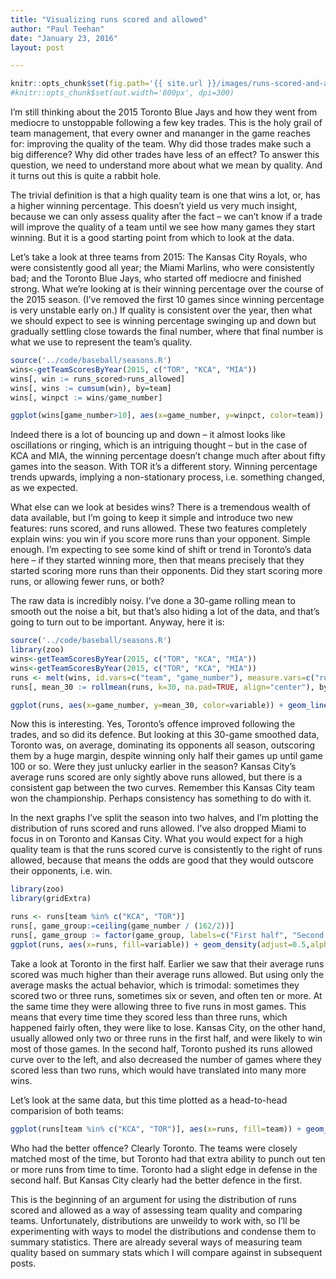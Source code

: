 ```yaml
---
title: "Visualizing runs scored and allowed"
author: "Paul Teehan"
date: "January 23, 2016"
layout: post

---
```


```r
knitr::opts_chunk$set(fig.path='{{ site.url }}/images/runs-scored-and-allowed-')
#knitr::opts_chunk$set(out.width='800px', dpi=300)
```


I'm still thinking about the 2015 Toronto Blue Jays and how they went from mediocre to unstoppable following a few key trades.  This is the holy grail of team management, that every owner and mananger in the game reaches for: improving the quality of the team.  Why did those trades make such a big difference?  Why did other trades have less of an effect?  To answer this question, we need to understand more about what we mean by quality.  And it turns out this is quite a rabbit hole. 

The trivial definition is that a high quality team is one that wins a lot, or, has a higher winning percentage.  This doesn't yield us very much insight, because we can only assess quality after the fact -- we can't know if a trade will improve the quality of a team until we see how many games they start winning.  But it is a good starting point from which to look at the data.  

Let's take a look at three teams from 2015: The Kansas City Royals, who were consistently good all year; the Miami Marlins, who were consistently bad; and the Toronto Blue Jays, who started off mediocre and finished strong.  What we're looking at is their winning percentage over the course of the 2015 season.  (I've removed the first 10 games since winning percentage is very unstable early on.)  If quality is consistent over the year, then what we should expect to see is winning percentage swinging up and down but gradually settling close towards the final number, where that final number is what we use to represent the team's quality. 

```r
source('../code/baseball/seasons.R')
wins<-getTeamScoresByYear(2015, c("TOR", "KCA", "MIA"))
wins[, win := runs_scored>runs_allowed]
wins[, wins := cumsum(win), by=team]
wins[, winpct := wins/game_number]

ggplot(wins[game_number>10], aes(x=game_number, y=winpct, color=team)) + geom_point() + geom_smooth(color="blue") + theme_bw() + facet_wrap(~team)
````

Indeed there is a lot of bouncing up and down -- it almost looks like oscillations or ringing, which is an intriguing thought -- but in the case of KCA and MIA, the winning percentage doesn't change much after about fifty games into the season.  With TOR it's a different story.  Winning percentage trends upwards, implying a non-stationary process, i.e. something changed, as we expected.

What else can we look at besides wins?  There is a tremendous wealth of data available, but I'm going to keep it simple and introduce two new features: runs scored, and runs allowed.  These two features completely explain wins: you win if you score more runs than your opponent.  Simple enough.  I'm expecting to see some kind of shift or trend in Toronto's data here -- if they started winning more, then that means precisely that they started scoring more runs than their opponents.  Did they start scoring more runs, or allowing fewer runs, or both?  

The raw data is incredibly noisy.  I've done a 30-game rolling mean to smooth out the noise a bit, but that's also hiding a lot of the data, and that's going to turn out to be important.  Anyway, here it is:

```r
source('../code/baseball/seasons.R')
library(zoo)
wins<-getTeamScoresByYear(2015, c("TOR", "KCA", "MIA"))
wins<-getTeamScoresByYear(2015, c("TOR", "KCA", "MIA"))
runs <- melt(wins, id.vars=c("team", "game_number"), measure.vars=c("runs_scored", "runs_allowed"), value.name="runs")
runs[, mean_30 := rollmean(runs, k=30, na.pad=TRUE, align="center"), by=c("team", "variable")]

ggplot(runs, aes(x=game_number, y=mean_30, color=variable)) + geom_line() + facet_wrap(~team) + theme_bw() + ylab("runs -- 30 game rolling mean")

```

Now this is interesting.  Yes, Toronto's offence improved following the trades, and so did its defence.  But looking at this 30-game smoothed data, Toronto was, on average, dominating its opponents all season, outscoring them by a huge margin, despite winning only half their games up until game 100 or so. Were they just unlucky earlier in the season? Kansas City's average runs scored are only sightly above runs allowed, but there is a consistent gap between the two curves.  Remember this Kansas City team won the championship.  Perhaps consistency has something to do with it. 

In the next graphs I've split the season into two halves, and I'm plotting the distribution of runs scored and runs allowed.  I've also dropped Miami to focus in on Toronto and Kansas City.  What you would expect for a high quality team is that the runs scored curve is consistently to the right of runs allowed, because that means the odds are good that they would outscore their opponents, i.e. win.  

```r
library(zoo)
library(gridExtra)

runs <- runs[team %in% c("KCA", "TOR")]
runs[, game_group:=ceiling(game_number / (162/2))]
runs[, game_group := factor(game_group, labels=c("First half", "Second half"))]
ggplot(runs, aes(x=runs, fill=variable)) + geom_density(adjust=0.5,alpha=0.5) + facet_grid(game_group~team) + theme_bw()
```

Take a look at Toronto in the first half.  Earlier we saw that their average runs scored was much higher than their average runs allowed.  But using only the average masks the actual behavior, which is trimodal: sometimes they scored two or three runs, sometimes six or seven, and often ten or more.  At the same time they were allowing three to five runs in most games.  This means that every time time they scored less than three runs, which happened fairly often, they were like to lose.   Kansas City, on the other hand, usually allowed only two or three runs in the first half, and were likely to win most of those games.  In the second half, Toronto pushed its runs allowed curve over to the left, and also decreased the number of games where they scored less than two runs, which would have translated into many more wins.  

Let's look at the same data, but this time plotted as a head-to-head comparision of both teams:

```r
ggplot(runs[team %in% c("KCA", "TOR")], aes(x=runs, fill=team)) + geom_density(adjust=0.5,alpha=0.5) + facet_grid(game_group~variable) + scale_fill_brewer(palette="Set1") + theme_bw()

```

Who had the better offence?  Clearly Toronto.  The teams were closely matched most of the time, but Toronto had that extra ability to punch out ten or more runs from time to time.  Toronto had a slight edge in defense in the second half.  But Kansas City clearly had the better defence in the first. 

This is the beginning of an argument for using the distribution of runs scored and allowed as a way of assessing team quality and comparing teams.  Unfortunately, distributions are unweildy to work with, so I'll be experimenting with ways to model the distributions and condense them to summary statistics.  There are already several ways of measuring team quality based on summary stats which I will compare against in subsequent posts. 